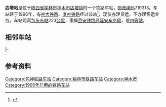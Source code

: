 {{noteTA
|1=zh-cn:始发车次; zh-hk:列車班次;
|2=zh-cn:车次; zh-hk:班次;
}}
{{Infobox China railway station
|车站名称 = 店塔站
|图片 = 
|图片介绍 = 
|其他名称 = 
|车站拼音 = Dianta
|英文名称 = Dianta Railway Station
|车站代码 = 40525<ref>{{cite book|title=中华人民共和国铁路车站代码（GB/T 10302-2010）|publisher=中国标准出版社|year=2010|isbn=155066140495|ignore-isbn-error=true|pages=8}}</ref>
|电报码 = DUY<ref>{{cite journal|author=[[中华人民共和国铁道部|中华人民共和国铁道部]]|title=铁运专刊〔2011〕1号 关于修改《铁路客运运价里程表》（第61次）、《货物运价里程表》（第2次）、《铁路专用线专用铁路名称表》（第31次）的通知|journal=铁路客货运输专刊|year=2011|issue=1|publisher=中国铁道出版社|pages=157}}</ref><ref>{{cite book|author=[[中华人民共和国铁道部|中华人民共和国铁道部]]|title=铁路电报站名略号（2012）|publisher=中国铁道出版社|location=北京|year=2012|unified=15113·3468|pages=26}}</ref>
|拼音码 = DTA
|车站地址 = [[陕西省|陕西省]][[榆林市|榆林市]][[神木市|神木市]][[店塔镇|店塔镇]]
|坐标 = {{coord|38.984167|110.444348|display=inline,title}}
|归属 = [[西安铁路局|西安铁路局]][[延安车务段|延安车务段]]
|线路 = [[神延铁路|神大铁路]]、[[准神铁路|准神铁路]]
|车站等级 = [[四等站_(中铁)|四等站]]
}}
'''店塔站'''是位于[[陕西省|陕西省]][[榆林市|榆林市]][[神木市|神木市]][[店塔镇|店塔镇]]的一个铁路车站，[[邮政编码|邮政编码]]719313。车站建于1996年，有[[神延铁路|神大铁路]]、[[准神铁路|准神铁路]]经过该站<ref>{{cite journal|author=[[中国铁路总公司|中国铁路总公司]]|title=铁总运电〔2015〕240号 中国铁路总公司关于准神线郭家湾至店塔段开办货物运输初期运营有关事项的通知|journal=铁路客货运输专刊|year=2015|issue=6|publisher=中国铁道出版社|pages=121-123}}</ref>，现仅办理货运，不办理客运业务。车站距离[[包头东站|包头东站]]223[[公里|公里]]，隶属[[西安铁路局|西安铁路局]][[延安车务段|延安车务段]]，是[[四等站_(中铁)|四等站]]。

== 相邻车站 ==
{{start rail box|[[File:China_Railways.svg|16px]] [[中国铁路|中国铁路]]}}
{{s-inop|[[神木北站|神木北站]]|本线起点}}
{{s-line|[[神延铁路|神大铁路]]<br />← 6km 店塔站 6km →}}
{{s-inop|[[神木站_(陕西省)|神木站]]|{{站|大保当}}方向}}
|-
{{s-inop|[[石窑店站|石窑店站]]|{{站|红进塔}}方向}}
{{s-line|[[准神铁路|准神铁路]]<br />← 16km 店塔站 {{0}}{{0}}{{0}}{{0}} {{0}}{{0}}}}
{{terminus}}
{{end box}}

== 参考资料 ==
{{reflist}}

{{神大铁路}}
{{铁路车站小作品}}
{{陕西小作品}}

[[Category:包神铁路车站|Category:包神铁路车站]]
[[Category:榆林市铁路车站|Category:榆林市铁路车站]]
[[Category:神木市|Category:神木市]]
[[Category:1996年启用的铁路车站|Category:1996年启用的铁路车站]]
